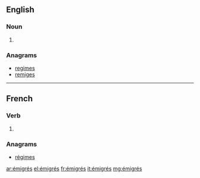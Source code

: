 {{also|emigres|emigrés|émigres|emigrês}}
==English==

===Noun===
{{head|en|plural}}

# {{plural of|émigré|lang=en}}

===Anagrams===
* [[regimes#English|regimes]]
* [[remiges#English|remiges]]

----

==French==

===Verb===
{{head|fr|past participle form}}

# {{masculine plural past participle of|émigrer|lang=fr}}

===Anagrams===
* [[régimes#French|régimes]]

[[ar:émigrés]]
[[el:émigrés]]
[[fr:émigrés]]
[[it:émigrés]]
[[mg:émigrés]]